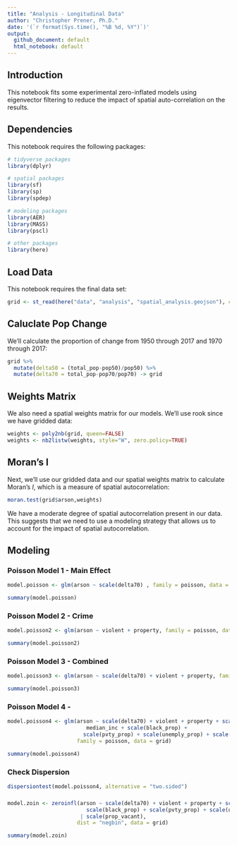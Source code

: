```yaml
---
title: "Analysis - Longitudinal Data"
author: "Christopher Prener, Ph.D."
date: '(`r format(Sys.time(), "%B %d, %Y")`)'
output: 
  github_document: default
  html_notebook: default 
---
```


## Introduction
This notebook fits some experimental zero-inflated models using eigenvector filtering to reduce the impact of spatial auto-correlation on the results.

## Dependencies
This notebook requires the following packages:

```r
# tidyverse packages
library(dplyr)

# spatial packages
library(sf)
library(sp)
library(spdep)

# modeling packages
library(AER)
library(MASS)
library(pscl)

# other packages
library(here)
```

## Load Data
This notebook requires the final data set:

```r
grid <- st_read(here("data", "analysis", "spatial_analysis.geojson"), crs = 26915)
```

## Caluclate Pop Change
We'll calculate the proportion of change from 1950 through 2017 and 1970 through 2017:

```r
grid %>%
  mutate(delta50 = (total_pop-pop50)/pop50) %>%
  mutate(delta70 = total_pop-pop70/pop70) -> grid
```

## Weights Matrix
We also need a spatial weights matrix for our models. We'll use rook since we have gridded data:

```r
weights <- poly2nb(grid, queen=FALSE)
weights <- nb2listw(weights, style="W", zero.policy=TRUE)
```

## Moran's I
Next, we'll use our gridded data and our spatial weights matrix to calculate Moran's $I$, which is a measure of spatial autocorrelation:

```r
moran.test(grid$arson,weights)
```

We have a moderate degree of spatial autocorrelation present in our data. This suggests that we need to use a modeling strategy that allows us to account for the impact of spatial autocorrelation.

## Modeling
### Poisson Model 1 - Main Effect

```r
model.poisson <- glm(arson ~ scale(delta70) , family = poisson, data = grid)

summary(model.poisson)
```


### Poisson Model 2 - Crime

```r
model.poisson2 <- glm(arson ~ violent + property, family = poisson, data = grid)

summary(model.poisson2)
```

### Poisson Model 3 - Combined

```r
model.poisson3 <- glm(arson ~ scale(delta70) + violent + property, family = poisson, data = grid)

summary(model.poisson3)
```

### Poisson Model 4 - 

```r
model.poisson4 <- glm(arson ~ scale(delta70) + violent + property + scale(prop_vacant) + 
                         median_inc + scale(black_prop) +
                        scale(pvty_prop) + scale(unemply_prop) + scale(ownOcc_prop), 
                      family = poisson, data = grid)

summary(model.poisson4)
```

### Check Dispersion

```r
dispersiontest(model.poisson4, alternative = "two.sided")
```

###

```r
model.zoin <- zeroinfl(arson ~ scale(delta70) + violent + property + scale(prop_vacant) + 
                         scale(black_prop) + scale(pvty_prop) + scale(unemply_prop) + scale(ownOcc_prop) 
                       | scale(prop_vacant), 
                      dist = "negbin", data = grid)

summary(model.zoin)
```


